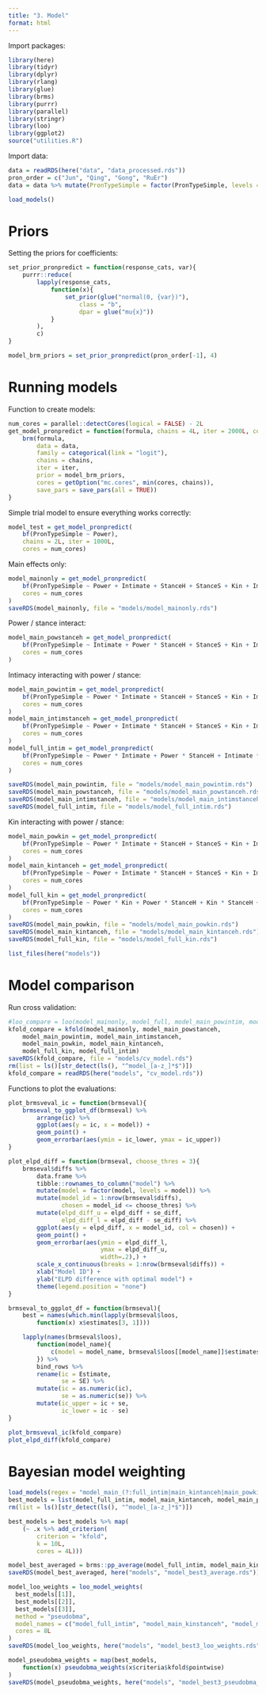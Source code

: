 ```yaml
---
title: "3. Model"
format: html
---
```


Import packages:
```r
library(here)
library(tidyr)
library(dplyr)
library(rlang)
library(glue)
library(brms)
library(purrr)
library(parallel)
library(stringr)
library(loo)
library(ggplot2)
source("utilities.R")
```

Import data:
```r
data = readRDS(here("data", "data_processed.rds"))
pron_order = c("Jun", "Qing", "Gong", "RuEr")
data = data %>% mutate(PronTypeSimple = factor(PronTypeSimple, levels = pron_order))
```


```r
load_models()
```


# Priors

Setting the priors for coefficients:
```r
set_prior_pronpredict = function(response_cats, var){
    purrr::reduce(
        lapply(response_cats,
            function(x){
                set_prior(glue("normal(0, {var})"),
                    class = "b",
                    dpar = glue("mu{x}"))
            }
        ),
        c)
}

model_brm_priors = set_prior_pronpredict(pron_order[-1], 4)

```

# Running models

Function to create models:
```r
num_cores = parallel::detectCores(logical = FALSE) - 2L
get_model_pronpredict = function(formula, chains = 4L, iter = 2000L, cores = 1L){
    brm(formula,
        data = data,
        family = categorical(link = "logit"),
        chains = chains,
        iter = iter,
        prior = model_brm_priors,
        cores = getOption("mc.cores", min(cores, chains)),
        save_pars = save_pars(all = TRUE))
}
```

Simple trial model to ensure everything works correctly:
```r
model_test = get_model_pronpredict(
    bf(PronTypeSimple ~ Power),
    chains = 2L, iter = 1000L,
    cores = num_cores)
```

Main effects only: 
```r
model_mainonly = get_model_pronpredict(
    bf(PronTypeSimple ~ Power + Intimate + StanceH + StanceS + Kin + ImpositionH + (1 | Speaker)),
    cores = num_cores
)
saveRDS(model_mainonly, file = "models/model_mainonly.rds")
```

Power / stance interact:
```r
model_main_powstanceh = get_model_pronpredict(
    bf(PronTypeSimple ~ Intimate + Power * StanceH + StanceS + Kin + ImpositionH + (1 | Speaker)),
    cores = num_cores
)
```

Intimacy interacting with power / stance:
```r
model_main_powintim = get_model_pronpredict(
    bf(PronTypeSimple ~ Power * Intimate + StanceH + StanceS + Kin + ImpositionH + (1 | Speaker)),
    cores = num_cores
)
model_main_intimstanceh = get_model_pronpredict(
    bf(PronTypeSimple ~ Power + Intimate * StanceH + StanceS + Kin + ImpositionH + (1 | Speaker)),
    cores = num_cores
)
model_full_intim = get_model_pronpredict(
    bf(PronTypeSimple ~ Power * Intimate + Power * StanceH + Intimate * StanceH + StanceS + Kin + ImpositionH + (1 | Speaker)),
    cores = num_cores
)

saveRDS(model_main_powintim, file = "models/model_main_powintim.rds")
saveRDS(model_main_powstanceh, file = "models/model_main_powstanceh.rds")
saveRDS(model_main_intimstanceh, file = "models/model_main_intimstanceh.rds")
saveRDS(model_full_intim, file = "models/model_full_intim.rds")
```

Kin interacting with power / stance:
```r
model_main_powkin = get_model_pronpredict(
    bf(PronTypeSimple ~ Power * Intimate + StanceH + StanceS + Kin + ImpositionH + (1 | Speaker)),
    cores = num_cores
)
model_main_kintanceh = get_model_pronpredict(
    bf(PronTypeSimple ~ Power + Intimate * StanceH + StanceS + Kin + ImpositionH + (1 | Speaker)),
    cores = num_cores
)
model_full_kin = get_model_pronpredict(
    bf(PronTypeSimple ~ Power * Kin + Power * StanceH + Kin * StanceH + StanceS + Intimate + ImpositionH + (1 | Speaker)),
    cores = num_cores
)
saveRDS(model_main_powkin, file = "models/model_main_powkin.rds")
saveRDS(model_main_kintanceh, file = "models/model_main_kintanceh.rds")
saveRDS(model_full_kin, file = "models/model_full_kin.rds")
```

```r
list_files(here("models"))
```



# Model comparison
Run cross validation:
```r
#loo_compare = loo(model_mainonly, model_full, model_main_powintim, model_main_powstanceh, model_main_intimstanceh, moment_match = TRUE)
kfold_compare = kfold(model_mainonly, model_main_powstanceh,
    model_main_powintim, model_main_intimstanceh,
    model_main_powkin, model_main_kintanceh,
    model_full_kin, model_full_intim)
saveRDS(kfold_compare, file = "models/cv_model.rds")
rm(list = ls()[str_detect(ls(), "^model_[a-z_]*$")])
kfold_compare = readRDS(here("models", "cv_model.rds"))
```

Functions to plot the evaluations:
```r
plot_brmsveval_ic = function(brmseval){
    brmseval_to_ggplot_df(brmseval) %>%
        arrange(ic) %>%
        ggplot(aes(y = ic, x = model)) +
        geom_point() +
        geom_errorbar(aes(ymin = ic_lower, ymax = ic_upper))
}

plot_elpd_diff = function(brmseval, choose_thres = 3){
    brmseval$diffs %>%
        data.frame %>%
        tibble::rownames_to_column("model") %>%
        mutate(model = factor(model, levels = model)) %>%
        mutate(model_id = 1:nrow(brmseval$diffs),
               chosen = model_id <= choose_thres) %>%
        mutate(elpd_diff_u = elpd_diff + se_diff,
               elpd_diff_l = elpd_diff - se_diff) %>%
        ggplot(aes(y = elpd_diff, x = model_id, col = chosen)) +
        geom_point() +
        geom_errorbar(aes(ymin = elpd_diff_l,
                          ymax = elpd_diff_u,
                          width=.2),) +
        scale_x_continuous(breaks = 1:nrow(brmseval$diffs)) +
        xlab("Model ID") +
        ylab("ELPD difference with optimal model") +
        theme(legend.position = "none")
}

brmseval_to_ggplot_df = function(brmseval){
    best = names(which.min(lapply(brmseval$loos,
        function(x) x$estimates[3, 1])))

    lapply(names(brmseval$loos),
        function(model_name){
            c(model = model_name, brmseval$loos[[model_name]]$estimates[3,])
        }) %>%
        bind_rows %>%
        rename(ic = Estimate,
               se = SE) %>%
        mutate(ic = as.numeric(ic),
               se = as.numeric(se)) %>%
        mutate(ic_upper = ic + se,
               ic_lower = ic - se)
}

plot_brmsveval_ic(kfold_compare)
plot_elpd_diff(kfold_compare)
```

# Bayesian model weighting
```r
load_models(regex = "model_main_(?:full_intim|main_kintanceh|main_powkin)")
best_models = list(model_full_intim, model_main_kintanceh, model_main_powkin)
rm(list = ls()[str_detect(ls(), "^model_[a-z_]*$")])
```

```r
best_models = best_models %>% map(
    (~ .x %>% add_criterion(
        criterion = "kfold",
        k = 10L,
        cores = 4L)))
```

```r
model_best_averaged = brms::pp_average(model_full_intim, model_main_kintanceh, model_main_powkin, weights = "kfold")
saveRDS(model_best_averaged, here("models", "model_best3_average.rds"))
```

```r
model_loo_weights = loo_model_weights(
  best_models[[1]],
  best_models[[2]],
  best_models[[3]],
  method = "pseudobma",
  model_names = c("model_full_intim", "model_main_kinstanceh", "model_main_powkin"),
  cores = 8L
)
saveRDS(model_loo_weights, here("models", "model_best3_loo_weights.rds"))
```

```r
model_pseudobma_weights = map(best_models,
    function(x) pseudobma_weights(x$criteria$kfold$pointwise)
)
saveRDS(model_pseudobma_weights, here("models", "model_best3_pseudobma_weights.rds"))
```

